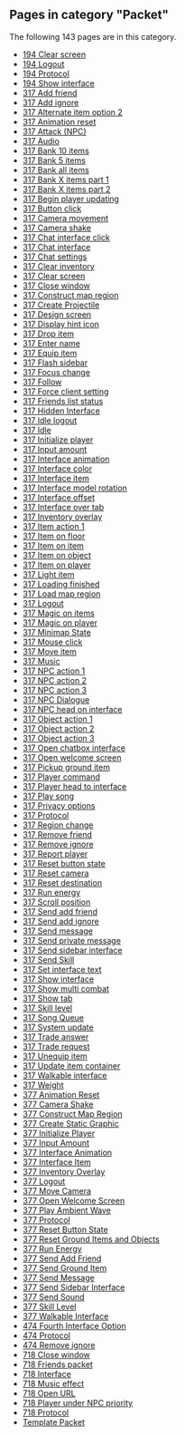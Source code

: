 <!-- DO NOT EDIT BELOW THIS LINE, OR CHANGE THIS COMMENT, CODE AUTOMATICALLY GENERATED BY category.sh -->
== '''Pages in category "Packet"''' ==
The following 143 pages are in this category.
* [[194 Clear screen]]
* [[194 Logout]]
* [[194 Protocol]]
* [[194 Show interface]]
* [[317 Add friend]]
* [[317 Add ignore]]
* [[317 Alternate item option 2]]
* [[317 Animation reset]]
* [[317 Attack (NPC)]]
* [[317 Audio]]
* [[317 Bank 10 items]]
* [[317 Bank 5 items]]
* [[317 Bank all items]]
* [[317 Bank X items part 1]]
* [[317 Bank X items part 2]]
* [[317 Begin player updating]]
* [[317 Button click]]
* [[317 Camera movement]]
* [[317 Camera shake]]
* [[317 Chat interface click]]
* [[317 Chat interface]]
* [[317 Chat settings]]
* [[317 Clear inventory]]
* [[317 Clear screen]]
* [[317 Close window]]
* [[317 Construct map region]]
* [[317 Create Projectile]]
* [[317 Design screen]]
* [[317 Display hint icon]]
* [[317 Drop item]]
* [[317 Enter name]]
* [[317 Equip item]]
* [[317 Flash sidebar]]
* [[317 Focus change]]
* [[317 Follow]]
* [[317 Force client setting]]
* [[317 Friends list status]]
* [[317 Hidden Interface]]
* [[317 Idle logout]]
* [[317 Idle]]
* [[317 Initialize player]]
* [[317 Input amount]]
* [[317 Interface animation]]
* [[317 Interface color]]
* [[317 Interface item]]
* [[317 Interface model rotation]]
* [[317 Interface offset]]
* [[317 Interface over tab]]
* [[317 Inventory overlay]]
* [[317 Item action 1]]
* [[317 Item on floor]]
* [[317 Item on item]]
* [[317 Item on object]]
* [[317 Item on player]]
* [[317 Light item]]
* [[317 Loading finished]]
* [[317 Load map region]]
* [[317 Logout]]
* [[317 Magic on items]]
* [[317 Magic on player]]
* [[317 Minimap State]]
* [[317 Mouse click]]
* [[317 Move item]]
* [[317 Music]]
* [[317 NPC action 1]]
* [[317 NPC action 2]]
* [[317 NPC action 3]]
* [[317 NPC Dialogue]]
* [[317 NPC head on interface]]
* [[317 Object action 1]]
* [[317 Object action 2]]
* [[317 Object action 3]]
* [[317 Open chatbox interface]]
* [[317 Open welcome screen]]
* [[317 Pickup ground item]]
* [[317 Player command]]
* [[317 Player head to interface]]
* [[317 Play song]]
* [[317 Privacy options]]
* [[317 Protocol]]
* [[317 Region change]]
* [[317 Remove friend]]
* [[317 Remove ignore]]
* [[317 Report player]]
* [[317 Reset button state]]
* [[317 Reset camera]]
* [[317 Reset destination]]
* [[317 Run energy]]
* [[317 Scroll position]]
* [[317 Send add friend]]
* [[317 Send add ignore]]
* [[317 Send message]]
* [[317 Send private message]]
* [[317 Send sidebar interface]]
* [[317 Send Skill]]
* [[317 Set interface text]]
* [[317 Show interface]]
* [[317 Show multi combat]]
* [[317 Show tab]]
* [[317 Skill level]]
* [[317 Song Queue]]
* [[317 System update]]
* [[317 Trade answer]]
* [[317 Trade request]]
* [[317 Unequip item]]
* [[317 Update item container]]
* [[317 Walkable interface]]
* [[317 Weight]]
* [[377 Animation Reset]]
* [[377 Camera Shake]]
* [[377 Construct Map Region]]
* [[377 Create Static Graphic]]
* [[377 Initialize Player]]
* [[377 Input Amount]]
* [[377 Interface Animation]]
* [[377 Interface Item]]
* [[377 Inventory Overlay]]
* [[377 Logout]]
* [[377 Move Camera]]
* [[377 Open Welcome Screen]]
* [[377 Play Ambient Wave]]
* [[377 Protocol]]
* [[377 Reset Button State]]
* [[377 Reset Ground Items and Objects]]
* [[377 Run Energy]]
* [[377 Send Add Friend]]
* [[377 Send Ground Item]]
* [[377 Send Message]]
* [[377 Send Sidebar Interface]]
* [[377 Send Sound]]
* [[377 Skill Level]]
* [[377 Walkable Interface]]
* [[474 Fourth Interface Option]]
* [[474 Protocol]]
* [[474 Remove ignore]]
* [[718 Close window]]
* [[718 Friends packet]]
* [[718 Interface]]
* [[718 Music effect]]
* [[718 Open URL]]
* [[718 Player under NPC priority]]
* [[718 Protocol]]
* [[Template Packet]]
